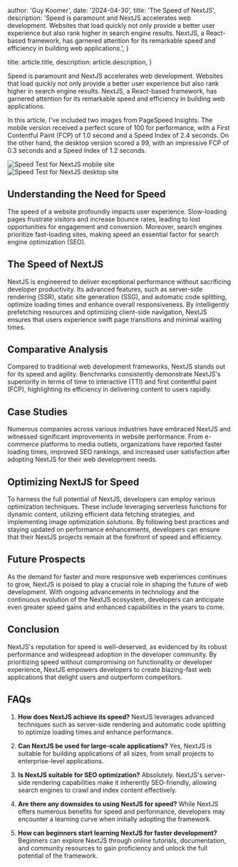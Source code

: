 
  author: 'Guy Koomer',
  date: '2024-04-30',
  title: 'The Speed of NextJS',
  description:
    'Speed is paramount and NextJS accelerates web development. Websites that load quickly not only provide a better user experience but also rank higher in search engine results. NextJS, a React-based framework, has garnered attention for its remarkable speed and efficiency in building web applications.',
}

  title: article.title,
  description: article.description,
}


Speed is paramount and NextJS accelerates web development. Websites that load quickly not only provide a better user experience but also rank higher in search engine results. NextJS, a React-based framework, has garnered attention for its remarkable speed and efficiency in building web applications.


In this article, I've included two images from PageSpeed Insights. The mobile version received a perfect score of 100 for performance, with a First Contentful Paint (FCP) of 1.0 second and a Speed Index of 2.4 seconds. On the other hand, the desktop version scored a 99, with an impressive FCP of 0.3 seconds and a Speed Index of 1.2 seconds.

<div style={{ backgroundColor: 'black', padding: '2rem', width: 'fit-content' }}>
  <Image src={mobileSpeed} alt="Speed Test for NextJS mobile site" />
</div>

<div style={{ backgroundColor: 'black', padding: '2rem', width: 'fit-content' }}>
  <Image src={desktopSpeed} alt="Speed Test for NextJS desktop site" />
</div>

## Understanding the Need for Speed

The speed of a website profoundly impacts user experience. Slow-loading pages frustrate visitors and increase bounce rates, leading to lost opportunities for engagement and conversion. Moreover, search engines prioritize fast-loading sites, making speed an essential factor for search engine optimization (SEO).

## The Speed of NextJS

NextJS is engineered to deliver exceptional performance without sacrificing developer productivity. Its advanced features, such as server-side rendering (SSR), static site generation (SSG), and automatic code splitting, optimize loading times and enhance overall responsiveness. By intelligently prefetching resources and optimizing client-side navigation, NextJS ensures that users experience swift page transitions and minimal waiting times.

## Comparative Analysis

Compared to traditional web development frameworks, NextJS stands out for its speed and agility. Benchmarks consistently demonstrate NextJS's superiority in terms of time to interactive (TTI) and first contentful paint (FCP), highlighting its efficiency in delivering content to users rapidly.

## Case Studies

Numerous companies across various industries have embraced NextJS and witnessed significant improvements in website performance. From e-commerce platforms to media outlets, organizations have reported faster loading times, improved SEO rankings, and increased user satisfaction after adopting NextJS for their web development needs.

## Optimizing NextJS for Speed

To harness the full potential of NextJS, developers can employ various optimization techniques. These include leveraging serverless functions for dynamic content, utilizing efficient data fetching strategies, and implementing image optimization solutions. By following best practices and staying updated on performance enhancements, developers can ensure that their NextJS projects remain at the forefront of speed and efficiency.

## Future Prospects

As the demand for faster and more responsive web experiences continues to grow, NextJS is poised to play a crucial role in shaping the future of web development. With ongoing advancements in technology and the continuous evolution of the NextJS ecosystem, developers can anticipate even greater speed gains and enhanced capabilities in the years to come.

## Conclusion

NextJS's reputation for speed is well-deserved, as evidenced by its robust performance and widespread adoption in the developer community. By prioritizing speed without compromising on functionality or developer experience, NextJS empowers developers to create blazing-fast web applications that delight users and outperform competitors.

## FAQs

1. **How does NextJS achieve its speed?**
   NextJS leverages advanced techniques such as server-side rendering and automatic code splitting to optimize loading times and enhance performance.
   
2. **Can NextJS be used for large-scale applications?**
   Yes, NextJS is suitable for building applications of all sizes, from small projects to enterprise-level applications.
   
3. **Is NextJS suitable for SEO optimization?**
   Absolutely. NextJS's server-side rendering capabilities make it inherently SEO-friendly, allowing search engines to crawl and index content effectively.
   
4. **Are there any downsides to using NextJS for speed?**
   While NextJS offers numerous benefits for speed and performance, developers may encounter a learning curve when initially adopting the framework.
   
5. **How can beginners start learning NextJS for faster development?**
   Beginners can explore NextJS through online tutorials, documentation, and community resources to gain proficiency and unlock the full potential of the framework.
